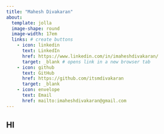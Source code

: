 ```yaml
---
title: "Mahesh Divakaran"
about: 
  template: jolla 
  image-shape: round
  image-width: 17em
  links: # create buttons
    - icon: linkedin
      text: LinkedIn
      href: https://www.linkedin.com/in/imaheshdivakaran/
      target: _blank # opens link in a new browser tab
    - icon: github
      text: GitHub
      href: https://github.com/itsmdivakaran
      target: _blank 
    - icon: envelope
      text: Email
      href: mailto:imaheshdivakaran@gmail.com
---
```


## HI